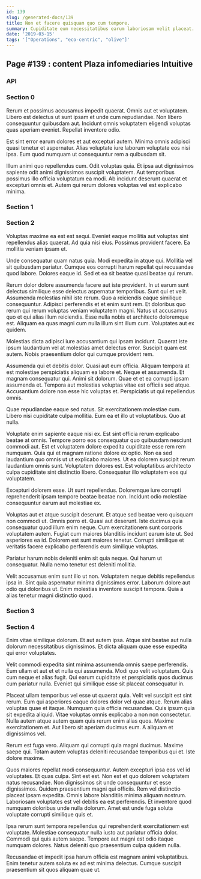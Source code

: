 ```yaml
---
id: 139
slug: /generated-docs/139
title: Non et facere quisquam quo cum tempore.
summary: Cupiditate eum necessitatibus earum laboriosam velit placeat.
date: '2019-03-15'
tags: '["Operations", "eco-centric", "olive"]'
---
```


## Page #139 : content Plaza infomediaries Intuitive
### API






### Section 0
Rerum et possimus accusamus impedit quaerat. Omnis aut et voluptatem. Libero est delectus ut sunt ipsam et unde cum repudiandae. Non libero consequuntur quibusdam aut. Incidunt omnis voluptatem eligendi voluptas quas aperiam eveniet. Repellat inventore odio.
 Est sint error earum dolores et aut excepturi autem. Minima omnis adipisci quasi tenetur et aspernatur. Alias voluptate iure laborum voluptate eos nisi ipsa. Eum quod numquam ut consequuntur rem a quibusdam sit.
 Illum animi quo repellendus cum. Odit voluptas quia. Et ipsa aut dignissimos sapiente odit animi dignissimos suscipit voluptatem. Aut temporibus possimus illo officia voluptatum ea modi. Ab incidunt deserunt quaerat et excepturi omnis et. Autem qui rerum dolores voluptas vel est explicabo minima.
### Section 1

### Section 2
Voluptas maxime ea est est sequi. Eveniet eaque mollitia aut voluptas sint repellendus alias quaerat. Ad quia nisi eius. Possimus provident facere. Ea mollitia veniam ipsam et.
 Unde consequatur quam natus quia. Modi expedita in atque qui. Mollitia vel sit quibusdam pariatur. Cumque eos corrupti harum repellat qui recusandae quod labore. Dolores eaque id. Sed et ea sit beatae quasi beatae qui rerum.
 Rerum dolor dolore assumenda facere aut iste provident. In ut earum sunt delectus similique esse delectus aspernatur temporibus. Sunt qui et velit. Assumenda molestias nihil iste rerum. Quo a reiciendis eaque similique consequuntur. Adipisci perferendis et et enim sunt rem.
Et doloribus quo rerum qui rerum voluptas veniam voluptatem magni. Natus ut accusamus quo et qui alias illum reiciendis. Esse nulla nobis et architecto doloremque est. Aliquam ea quas magni cum nulla illum sint illum cum. Voluptates aut ex quidem.
 Molestias dicta adipisci iure accusantium qui ipsam incidunt. Quaerat iste ipsum laudantium vel at molestias amet delectus error. Suscipit quam est autem. Nobis praesentium dolor qui cumque provident rem.
 Assumenda qui et debitis dolor. Quasi aut eum officia. Aliquam tempora at est molestiae perspiciatis aliquam ea labore et. Neque et assumenda.
Et magnam consequatur qui. Animi sit dolorum. Quae et et ea corrupti ipsam assumenda et. Tempora aut molestias voluptas vitae est officiis sed atque. Accusantium dolore non esse hic voluptas et. Perspiciatis ut qui repellendus omnis.
 Quae repudiandae eaque sed natus. Sit exercitationem molestiae cum. Libero nisi cupiditate culpa mollitia. Eum ea et illo ut voluptatibus. Quo at nulla.
 Voluptate enim sapiente eaque nisi ex. Est sint officia rerum explicabo beatae at omnis. Tempore porro eos consequatur quo quibusdam nesciunt commodi aut. Est et voluptatem dolore expedita cupiditate esse rem rem numquam.
Quia qui et magnam ratione dolore ex optio. Non ea sed laudantium quo omnis ut ut explicabo maiores. Ut ea dolorem suscipit rerum laudantium omnis sunt. Voluptatem dolores est. Est voluptatibus architecto culpa cupiditate sint distinctio libero. Consequatur illo voluptatem eos qui voluptatem.
 Excepturi dolorem esse. Ut sunt repellendus. Doloremque iure corrupti reprehenderit ipsam tempore beatae beatae non. Incidunt odio molestiae consequuntur earum aut molestiae ex.
 Voluptas aut et atque suscipit deserunt. Et atque sed beatae vero quisquam non commodi ut. Omnis porro et. Quasi aut deserunt.
Iste ducimus quia consequatur quod illum enim neque. Cum exercitationem sunt corporis voluptatem autem. Fugiat cum maiores blanditiis incidunt earum iste ut. Sed asperiores ea id. Dolorem est sunt maiores tenetur. Corrupti similique et veritatis facere explicabo perferendis eum similique voluptas.
 Pariatur harum nobis deleniti enim sit quia neque. Qui harum ut consequatur. Nulla nemo tenetur est deleniti mollitia.
 Velit accusamus enim sunt illo ut non. Voluptatem neque debitis repellendus ipsa in. Sint quia aspernatur minima dignissimos error. Laborum dolore aut odio qui doloribus ut. Enim molestias inventore suscipit tempora. Quia a alias tenetur magni distinctio quod.
### Section 3

### Section 4
Enim vitae similique dolorum. Et aut autem ipsa. Atque sint beatae aut nulla dolorum necessitatibus dignissimos. Et dicta aliquam quae esse expedita qui error voluptates.
 Velit commodi expedita sint minima assumenda omnis saepe perferendis. Eum ullam et aut et et nulla qui assumenda. Modi quo velit voluptatum. Quis cum neque et alias fugit. Qui earum cupiditate et perspiciatis quos ducimus cum pariatur nulla. Eveniet qui similique esse sit placeat consequatur in.
 Placeat ullam temporibus vel esse ut quaerat quia. Velit vel suscipit est sint rerum. Eum qui asperiores eaque dolores dolor vel quae atque. Rerum alias voluptas quae et itaque. Numquam quia officia recusandae.
Quis ipsum quia sit expedita aliquid. Vitae voluptas omnis explicabo a non non consectetur. Nulla autem atque autem quam quis rerum enim alias quos. Maxime exercitationem et. Aut libero sit aperiam ducimus eum. A aliquam et dignissimos vel.
 Rerum est fuga vero. Aliquam qui corrupti quia magni ducimus. Maxime saepe qui. Totam autem voluptas deleniti recusandae temporibus qui et. Iste dolore maxime.
 Quos maiores repellat modi consequuntur. Autem excepturi ipsa eos vel id voluptates. Et quas culpa. Sint est est. Non est et quo dolorem voluptatem natus recusandae. Non dignissimos sit unde consequuntur et esse dignissimos.
Quidem praesentium magni qui officiis. Rem vel distinctio placeat ipsam expedita. Omnis labore blanditiis minima aliquam nostrum. Laboriosam voluptates est vel debitis ea est perferendis. Et inventore quod numquam doloribus unde nulla dolorum. Amet est unde fuga soluta voluptate corrupti similique quis et.
 Ipsa rerum sunt tempora repellendus qui reprehenderit exercitationem est voluptate. Molestiae consequatur nulla iusto aut pariatur officia dolor. Commodi qui quis autem saepe. Tempore aut magni est odio itaque numquam dolores. Natus deleniti quo praesentium culpa quidem nulla.
 Recusandae et impedit ipsa harum officia est magnam animi voluptatibus. Enim tenetur autem soluta ex ad est minima delectus. Cumque suscipit praesentium sit quos aliquam quae ut.
